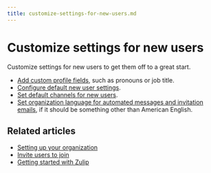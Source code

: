 ```yaml
---
title: customize-settings-for-new-users.md
---
```


# Customize settings for new users


Customize settings for new users to get them off to a great start.

* [Add custom profile fields](/help/custom-profile-fields#add-a-custom-profile-field), such as pronouns
  or job title.
* [Configure default new user settings][default-user-settings].
* [Set default channels for new users](/help/set-default-channels-for-new-users).
* [Set organization language for automated messages and invitation emails][org-lang],
  if it should be something other than American English.

[org-lang]: /help/configure-organization-language
[default-user-settings]: /help/configure-default-new-user-settings




## Related articles

* [Setting up your organization](/help/getting-your-organization-started-with-zulip)
* [Invite users to join](/help/invite-users-to-join)
* [Getting started with Zulip](/help/getting-started-with-zulip)


